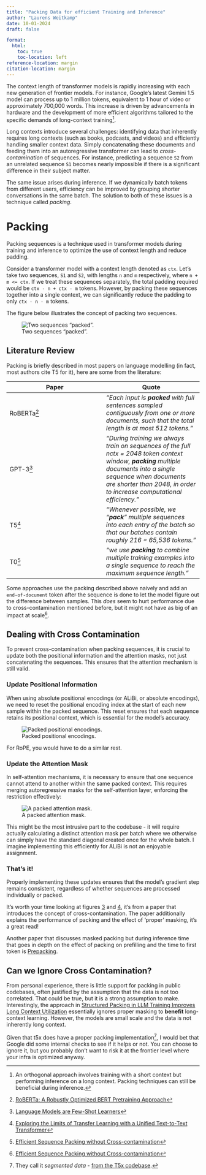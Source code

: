 ```yaml
---
title: "Packing Data for efficient Training and Inference"
author: "Laurens Weitkamp"
date: 10-01-2024
draft: false

format:
  html:
    toc: true
    toc-location: left
reference-location: margin
citation-location: margin
---
```


The context length of transformer models is rapidly increasing with each new generation of frontier models. For instance, Google's latest Gemini 1.5 model can process up to 1 million tokens, equivalent to 1 hour of video or approximately 700,000 words. This increase is driven by advancements in hardware and the development of more efficient algorithms tailored to the specific demands of long-context training[^1].

[^1]: An orthogonal approach involves training with a short context but performing inference on a long context. Packing techniques can still be beneficial during inference.

Long contexts introduce several challenges: identifying data that inherently requires long contexts (such as books, podcasts, and videos) and efficiently handling smaller context data. Simply concatenating these documents and feeding them into an autoregressive transformer can lead to *cross-contamination* of sequences. For instance, predicting a sequence `S2` from an unrelated sequence `S1` becomes nearly impossible if there is a significant difference in their subject matter.


The same issue arises during inference. If we dynamically batch tokens from different users, efficiency can be improved by grouping shorter conversations in the same batch. The solution to both of these issues is a technique called *packing*.

# Packing
Packing sequences is a technique used in transformer models during training and inference to optimize the use of context length and reduce padding.

Consider a transformer model with a context length denoted as `ctx`. Let's take two sequences, `S1` and `S2`, with lengths `n` and `m` respectively, where `n + m <= ctx`. If we treat these sequences separately, the total padding required would be `ctx - n + ctx - m` tokens. However, by packing these sequences together into a single context, we can significantly reduce the padding to only `ctx - n - m` tokens.

The figure below illustrates the concept of packing two sequences.

![Two sequences "packed".](packed_sequences.png)


## Literature Review
Packing is briefly described in most papers on language modelling (in fact, most authors cite T5 for it), here are some from the literature:

| Paper | Quote |
| -- | -- |
| RoBERTa[^2] | *"Each input is ***packed*** with full sentences sampled contiguously from one or more documents, such that the total length is at most 512 tokens."* |
| GPT-3[^3] | *"During training we always train on sequences of the full nctx = 2048 token context window, ***packing*** multiple documents into a single sequence when documents are shorter than 2048, in order to increase computational efficiency."* |
| T5[^4] | *"Whenever possible, we “***pack***” multiple sequences into each entry of the batch so that our batches contain roughly 216 = 65,536 tokens."* |
| T0[^5] | *"we use ***packing*** to combine multiple training examples into a single sequence to reach the maximum sequence length."* |

[^2]: [RoBERTa: A Robustly Optimized BERT Pretraining Approach](https://arxiv.org/abs/1907.11692)
[^3]: [Language Models are Few-Shot Learners](https://arxiv.org/abs/2005.14165)
[^4]: [Exploring the Limits of Transfer Learning with a Unified Text-to-Text Transformer](https://arxiv.org/abs/1910.10683)
[^5]: [Multitask Prompted Training Enables Zero-Shot Task Generalization](https://arxiv.org/abs/2110.08207)

Some approaches use the packing described above naively and add an `end-of-document` token after the sequence is done to let the model figure out the difference between samples. This *does* seem to hurt performance due to cross-contamination mentioned before, but it might not have as big of an impact at scale[^5].

[^5]: [Efficient Sequence Packing without Cross-contamination](https://arxiv.org/abs/2107.02027)

## Dealing with Cross Contamination
To prevent cross-contamination when packing sequences, it is crucial to update both the positional information and the attention masks, not just concatenating the sequences. This ensures that the attention mechanism is still valid.

### Update Positional Information
When using absolute positional encodings (or ALiBi, or absolute encodings), we need to reset the positional encoding index at the start of each new sample within the packed sequence. This reset ensures that each sequence retains its positional context, which is essential for the model's accuracy.


![Packed positional encodings.](packed_positional_encoding.png)

For RoPE, you would have to do a similar rest.

### Update the Attention Mask
In self-attention mechanisms, it is necessary to ensure that one sequence cannot attend to another within the same packed context. This requires merging autoregressive masks for the self-attention layer, enforcing the restriction effectively:

![A packed attention mask.](packed_attention_mask.png)

This might be the most intrusive part to the codebase - it will require actually calculating a distinct attention mask per batch where we otherwise can simply have the standard diagonal created once for the whole batch. I imagine implementing this efficiently for ALiBi is not an enjoyable assignment.

### That's it!
Properly implementing these updates ensures that the model's gradient step remains consistent, regardless of whether sequences are processed individually or packed.

It's worth your time looking at figures [3](https://arxiv.org/pdf/2107.02027.pdf#page=7) and [4](https://arxiv.org/pdf/2107.02027.pdf#page=8), it's from a paper that introduces the concept of cross-contamination. The paper additionally explains the performance of packing and the effect of 'proper' masking, it's a great read!

Another paper that discusses masked packing but during inference time that goes in depth on the effect of packing on prefilling and the time to first token is [Prepacking](https://arxiv.org/abs/2404.09529).

## Can we Ignore Cross Contamination?
From personal experience, there is little support for packing in public codebases, often justified by the assumption that the data is not too correlated. That could be true, but it is a strong assumption to make. Interestingly, the approach in [Structured Packing in LLM Training Improves Long Context Utilization](https://arxiv.org/abs/2312.17296) essentially ignores proper masking to **benefit** long-context learning. However, the models are small scale and the data is not inherently long context.

Given that t5x does have a proper packing implementation[^8], I would bet that Google did some internal checks to see if it helps or not.
You can choose to ignore it, but you probably don't want to risk it at the frontier level where your infra is optimized anyway.

[^8]: They call it *segmented data* - [from the T5x codebase](https://github.com/google-research/t5x/blob/df5da64315dd8ee269626f66bf60eb8f12a37124/t5x/examples/t5/network.py#L310-L317).

